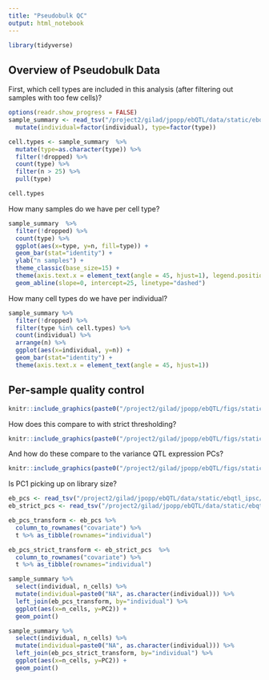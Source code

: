 ```yaml
---
title: "Pseudobulk QC"
output: html_notebook
---
```

```r
library(tidyverse)
```

## Overview of Pseudobulk Data
First, which cell types are included in this analysis (after filtering out samples with too few cells)?
```r
options(readr.show_progress = FALSE)
sample_summary <- read_tsv("/project2/gilad/jpopp/ebQTL/data/static/ebqtl_ipsc/pseudobulk-scran/sample_summary.tsv") %>%
  mutate(individual=factor(individual), type=factor(type))

cell.types <- sample_summary  %>%
  mutate(type=as.character(type)) %>%
  filter(!dropped) %>%
  count(type) %>%
  filter(n > 25) %>%
  pull(type)

cell.types
```

How many samples do we have per cell type?
```r
sample_summary  %>%
  filter(!dropped) %>%
  count(type) %>%
  ggplot(aes(x=type, y=n, fill=type)) +
  geom_bar(stat="identity") +
  ylab("n samples") +
  theme_classic(base_size=15) +
  theme(axis.text.x = element_text(angle = 45, hjust=1), legend.position="none") +
  geom_abline(slope=0, intercept=25, linetype="dashed")
```

How many cell types do we have per individual?
```r
sample_summary %>%
  filter(!dropped) %>%
  filter(type %in% cell.types) %>%
  count(individual) %>%
  arrange(n) %>%
  ggplot(aes(x=individual, y=n)) +
  geom_bar(stat="identity") +
  theme(axis.text.x = element_text(angle = 45, hjust=1))
```

## Per-sample quality control
```r
knitr::include_graphics(paste0("/project2/gilad/jpopp/ebQTL/figs/static/ebqtl_ipsc/pseudobulk-scran/basic_redo/", cell.types, "/qc.png"))
```

How does this compare to with strict thresholding?
```r
knitr::include_graphics(paste0("/project2/gilad/jpopp/ebQTL/figs/static/ebqtl_ipsc/pseudobulk-scran/basic_strict/", cell.types, "/qc.png"))
```
And how do these compare to the variance QTL expression PCs?
```r
knitr::include_graphics(paste0("/project2/gilad/jpopp/ebQTL/figs/static/vqtl_ipsc/pseudobulk-scran/basic/", cell.types, "/qc.png"))
```

Is PC1 picking up on library size?
```r
eb_pcs <- read_tsv("/project2/gilad/jpopp/ebQTL/data/static/ebqtl_ipsc/pseudobulk-scran/basic_redo/IPSC/all_pcs.tsv")
eb_strict_pcs <- read_tsv("/project2/gilad/jpopp/ebQTL/data/static/ebqtl_ipsc/pseudobulk-scran/basic_strict/IPSC/all_pcs.tsv")
```

```r
eb_pcs_transform <- eb_pcs %>%
  column_to_rownames("covariate") %>%
  t %>% as_tibble(rownames="individual")

eb_pcs_strict_transform <- eb_strict_pcs  %>%
  column_to_rownames("covariate") %>%
  t %>% as_tibble(rownames="individual")

sample_summary %>%
  select(individual, n_cells) %>%
  mutate(individual=paste0("NA", as.character(individual))) %>%
  left_join(eb_pcs_transform, by="individual") %>%
  ggplot(aes(x=n_cells, y=PC2)) +
  geom_point()

sample_summary %>%
  select(individual, n_cells) %>%
  mutate(individual=paste0("NA", as.character(individual))) %>%
  left_join(eb_pcs_strict_transform, by="individual") %>%
  ggplot(aes(x=n_cells, y=PC2)) +
  geom_point()
```


